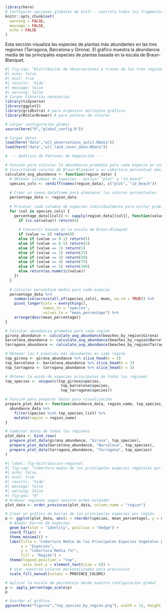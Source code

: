 ```r
library(here)
# Configurar opciones globales de knitr - controla todos los fragmentos de código
knitr::opts_chunk$set(
  warning = FALSE,
  message = FALSE,
  echo = FALSE
)
```

Esta sección visualiza las especies de plantas más abundantes en las tres regiones (Tarragona, Barcelona y Girona). El gráfico muestra la abundancia media de las principales especies de plantas basada en la escala de Braun-Blanquet.

```r
#| fig-cap: "Distribución de observaciones a través de las tres regiones"
#| echo: false
#| eval: true
#| results: 'hide'
#| message: false
#| warning: false
# Cargar librerías necesarias
library(tidyverse)
library(ggplot2)
library(gridExtra) # para organizar múltiples gráficos
library(RColorBrewer) # para paletas de colores

# Cargar configuración global
source(here("R","global_config.R"))

# Cargar datos
load(here("data","all_observations_split.RData"))
load(here("data","all_land_cover_data.RData"))

# --- Análisis de Patrones de Vegetación ---

# Función para calcular la abundancia promedio para cada especie en una región
# Convirtiendo valores de Braun-Blanquet a su cobertura porcentual máxima
calculate_avg_abundance <- function(region_data) {
  # Obtener columnas de especies - excluir "plot" e "id_beach"
  species_cols <- setdiff(names(region_data), c("plot", "id_beach"))
  
  # Crear un nuevo dataframe para almacenar los valores porcentuales
  percentage_data <- region_data
  
  # Procesar cada columna de especies individualmente para evitar problemas con operaciones vectorizadas
  for (col in species_cols) {
    percentage_data[[col]] <- sapply(region_data[[col]], function(value) {
      if (is.na(value)) return(0)
      
      # Convertir basado en la escala de Braun-Blanquet
      if (value == 0) return(0)
      else if (value == 0.1) return(5)
      else if (value == 0.5) return(5)
      else if (value == 1) return(5)
      else if (value == 2) return(25)
      else if (value == 3) return(50)
      else if (value == 4) return(75)
      else if (value == 5) return(100)
      else return(as.numeric(value))
    })
  }
  
  # Calcular porcentaje medio para cada especie
  percentage_data %>%
    summarise(across(all_of(species_cols), mean, na.rm = TRUE)) %>%
    pivot_longer(cols = everything(),
                 names_to = "species",
                 values_to = "mean_percentage") %>%
    arrange(desc(mean_percentage))
}

# Calcular abundancia promedio para cada región
girona_abundance <- calculate_avg_abundance(beaches_by_region$Girona)
barcelona_abundance <- calculate_avg_abundance(beaches_by_region$Barcelona)
tarragona_abundance <- calculate_avg_abundance(beaches_by_region$Tarragona)

# Obtener las 3 especies más abundantes en cada región
top_girona <- girona_abundance %>% slice_head(n = 3)
top_barcelona <- barcelona_abundance %>% slice_head(n = 3)
top_tarragona <- tarragona_abundance %>% slice_head(n = 3)

# Obtener la unión de especies principales de todas las regiones
top_species <- unique(c(top_girona$species,
                         top_barcelona$species,
                         top_tarragona$species))

# Función para preparar datos para visualización
prepare_plot_data <- function(abundance_data, region_name, top_species_list) {
  abundance_data %>%
    filter(species %in% top_species_list) %>%
    mutate(region = region_name)
}

# Combinar datos de todas las regiones
plot_data <- bind_rows(
  prepare_plot_data(girona_abundance, "Girona", top_species),
  prepare_plot_data(barcelona_abundance, "Barcelona", top_species),
  prepare_plot_data(tarragona_abundance, "Tarragona", top_species)
)
```

```r
#| label: fig-distribucion-regional
#| fig-cap: "Cobertura media de las principales especies vegetales por región"
#| echo: false
#| eval: true
#| results: 'hide'
#| message: false
#| warning: false
#| fig-pos: "H"
# Ordenar regiones según nuestro orden estándar
plot_data <- order_provinces(plot_data, column_name = "region")

# Crear un gráfico de barras de las principales especies por región
p <- ggplot(plot_data, aes(x = reorder(species, mean_percentage), y = mean_percentage, fill = region)) +
  # Añadir barras de especies
  geom_bar(stat = "identity", position = "dodge") +
  coord_flip() +
  theme_minimal() +
  labs(title = "Cobertura Media de las Principales Especies Vegetales por Región",
       x = "Especies",
       y = "Cobertura Media (%)",
       fill = "Región") +
  theme(legend.position = "top",
        axis.text.y = element_text(size = 8)) +
  # Usar nuestros colores personalizados para provincias
  scale_fill_manual(values = PROVINCE_COLORS)

# Aplicar la escala de porcentaje desde nuestra configuración global
p <- apply_percentage_scale(p)
p

# Guardar el gráfico
ggsave(here("figures","top_species_by_region.png"), width = 12, height = 8)
```